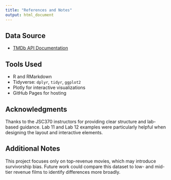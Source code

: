 ---
title: "References and Notes"
output: html_document
---

## Data Source

- [TMDb API Documentation](https://developer.themoviedb.org/docs/getting-started)

## Tools Used

- R and RMarkdown
- Tidyverse: `dplyr`, `tidyr`, `ggplot2`
- Plotly for interactive visualizations
- GitHub Pages for hosting

## Acknowledgments

Thanks to the JSC370 instructors for providing clear structure and lab-based guidance. Lab 11 and Lab 12 examples were particularly helpful when designing the layout and interactive elements.

## Additional Notes

This project focuses only on top-revenue movies, which may introduce survivorship bias. Future work could compare this dataset to low- and mid-tier revenue films to identify differences more broadly.

